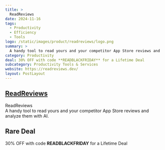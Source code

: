 ```yaml
---
title: >
  ReadReviews
date: 2024-11-16
tags:
  - Productivity
  - Efficiency
  - Tools
logo: /static/images/product/readreviews/logo.png
summary: >
  A handy tool to read yours and your competitor App Store reviews and analyze them with AI.
category: Productivity
deal: 30% OFF with code **READBLACKFRIDAY** for a Lifetime Deal
subcategory: Productivity Tools & Services
website: https://readreviews.dev/
layout: PostLayout
---
```


## [ReadReviews](https://readreviews.dev/)

ReadReviews <br/>
A handy tool to read yours and your competitor App Store reviews and analyze them with AI.

## Rare Deal

30% OFF with code **READBLACKFRIDAY** for a Lifetime Deal
